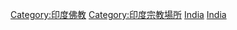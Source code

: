 [[Category:印度佛教|Category:印度佛教]]
[[Category:印度宗教場所|Category:印度宗教場所]]
[[Category:亞洲佛教建築物|India]]
[[Category:各国佛教建筑物|India]]